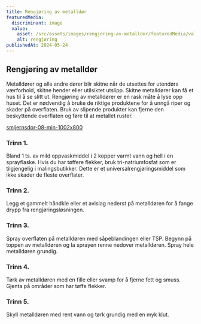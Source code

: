 ```yaml
---
title: Rengjøring av metalldør
featuredMedia:
  discriminant: image
  value:
    asset: /src/assets/images/rengjoring-av-metalldor/featuredMedia/value/asset.png
    alt: rengjøring
publishedAt: 2024-05-24
---
```


## Rengjøring av metalldør

Metalldører og alle andre dører blir skitne når de utsettes for utendørs værforhold, skitne hender eller utilsiktet utslipp. Skitne metalldører kan få et hus til å se slitt ut. Rengjøring av metalldører er en rask måte å lyse opp huset. Det er nødvendig å bruke de riktige produktene for å unngå riper og skader på overflaten. Bruk av slipende produkter kan fjerne den beskyttende overflaten og føre til at metallet ruster.

[smijernsdor-08-min-1002x800](https://cdn.sanity.io/images/csbn9wp4/transformed-data/bb857d84f5589eb22f6fd69a4fff14cdb5b110cb-1002x800.jpg)

### Trinn 1.

Bland 1 ts. av mild oppvaskmiddel i 2 kopper varmt vann og hell i en sprayflaske. Hvis du har tøffere flekker, bruk tri-natriumfosfat som er tilgjengelig i malingsbutikker. Dette er et universalrengjøringsmiddel som ikke skader de fleste overflater.

### Trinn 2.

Legg et gammelt håndkle eller et avislag nederst på metalldøren for å fange drypp fra rengjøringsløsningen.

### Trinn 3.

Spray overflaten på metalldøren med såpeblandingen eller TSP. Begynn på toppen av metalldøren og la sprayen renne nedover metalldøren. Spray hele metalldøren grundig.

### Trinn 4.

Tørk av metalldøren med en fille eller svamp for å fjerne fett og smuss. Gjenta på områder som har tøffe flekker.

### Trinn 5.

Skyll metalldøren med rent vann og tørk grundig med en myk klut.
